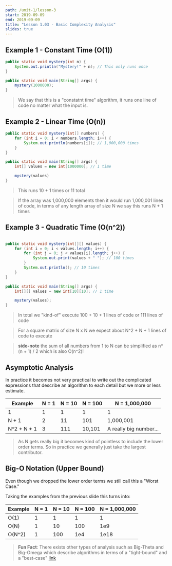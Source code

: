 ```yaml
---
path: /unit-1/lesson-3
start: 2019-09-09
end: 2019-09-09
title: "Lesson 1.03 - Basic Complexity Analysis"
slides: true
---
```



## Example 1 - Constant Time (O(1))

```java
public static void mystery(int n) {
    System.out.println("Mystery!" + n); // This only runs once
}

public static void main(String[] args) {
    mystery(1000000);
}
```

> We say that this is a "constatnt time" algorithm, it runs one line of code no matter what the input is. 

## Example 2 - Linear Time (O(n))

```java
public static void mystery(int[] numbers) {
    for (int i = 0; i < numbers.length; i++) {
        System.out.println(numbers[i]); // 1,000,000 times
    }
}

public static void main(String[] args) {
    int[] values = new int[1000000]; // 1 time

    mystery(values)
}
```

> This runs 10 + 1 times or 11 total

> If the array was 1,000,000 elements then it would run 1,000,001 lines of code, in terms of any length array of size N
> we say this runs N + 1 times 


## Example 3 - Quadratic Time (O(n^2))

```java

public static void mystery(int[][] values) {
    for (int i = 0; i < values.length; i++) {
        for (int j = 0; j < values[i].length; j++) {
            System.out.print(values + " "); // 100 times
        }
        System.out.println(); // 10 times
    }
}

public static void main(String[] args) {
    int[][] values = new int[10][10]; // 1 time

    mystery(values);
}

```

> In total we "kind-of" execute 100 + 10 + 1 lines of code or 111 lines of code

> For a square matrix of size N x N we expect about N^2 + N + 1 lines of code to execute

> **side-note** the sum of all numbers from 1 to N can be simplified as n*(n + 1) / 2 which is also O(n^2)!

## Asymptotic Analysis

In practice it becomes not very practical to write out the complicated expressions that describe 
an algorithm to each detail but we more or less estimate.

| Example   | N = 1 | N = 10 | N = 100 | N = 1,000,000 |
|-----------|-------|--------|---------|---------------|
|          1|      1|       1|        1|              1| 
|      N + 1|      2|      11|     101 |      1,000,001| 
|N^2 + N + 1|      3|     111|  10,101 |       A really big number...        | 

> As N gets really big it becomes kind of pointless to include the lower order terms. 
> So in practice we generally just take the largest contributor.

## Big-O Notation (Upper Bound)

Even though we dropped the lower order terms we still call this a "Worst Case."

Taking the examples from the previous slide this turns into:

| Example   | N = 1 | N = 10 | N = 100 | N = 1,000,000 |
|-----------|-------|--------|---------|---------------|
|       O(1)|      1|       1|        1|              1| 
|       O(N)|      1|      10|      100|            1e9| 
|     O(N^2)|      1|     100|      1e4|           1e18|

> **Fun Fact**: There exists other types of analysis such as Big-Theta and Big-Omega which 
> describe algorithms in terms of a "tight-bound" and a "best-case" [link][1]


[1]:https://www.geeksforgeeks.org/analysis-of-algorithms-set-3asymptotic-notations/